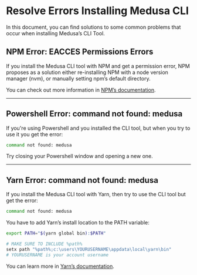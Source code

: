
# Resolve Errors Installing Medusa CLI

In this document, you can find solutions to some common problems that occur when installing Medusa’s CLI Tool.

## NPM Error: EACCES Permissions Errors

If you install the Medusa CLI tool with NPM and get a permission error, NPM proposes as a solution either re-installing NPM with a node version manager (nvm), or manually setting npm’s default directory.

You can check out more information in [NPM’s documentation](https://docs.npmjs.com/resolving-eacces-permissions-errors-when-installing-packages-globally).

---

<!-- vale off -->

## Powershell Error: command not found: medusa

<!-- vale on -->

If you're using Powershell and you installed the CLI tool, but when you try to use it you get the error:

```bash noReport
command not found: medusa
```

Try closing your Powershell window and opening a new one.

---

<!-- vale off -->

## Yarn Error: command not found: medusa

<!-- vale on -->

If you install the Medusa CLI tool with Yarn, then try to use the CLI tool but get the error:

```bash noReport
command not found: medusa
```

You have to add Yarn’s install location to the PATH variable:

<Tabs groupId="operating-systems" wrapperClassName="code-tabs">
<TabItem value="unix" label="MacOS / Linux" default>

```bash
export PATH="$(yarn global bin):$PATH"
```

</TabItem>
<TabItem value="windows" label="Windows">

```bash
# MAKE SURE TO INCLUDE %path%
setx path "%path%;c:\users\YOURUSERNAME\appdata\local\yarn\bin"
# YOURUSERNAME is your account username
```

</TabItem>
</Tabs>

You can learn more in [Yarn’s documentation](https://classic.yarnpkg.com/en/docs/cli/global#adding-the-install-location-to-your-path).